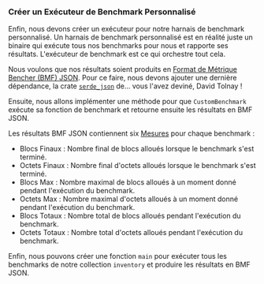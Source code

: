 
### Créer un Exécuteur de Benchmark Personnalisé

Enfin, nous devons créer un exécuteur pour notre harnais de benchmark personnalisé.
Un harnais de benchmark personnalisé est en réalité juste un binaire
qui exécute tous nos benchmarks pour nous et rapporte ses résultats.
L'exécuteur de benchmark est ce qui orchestre tout cela.

Nous voulons que nos résultats soient produits en [Format de Métrique Bencher (BMF) JSON][bmf json].
Pour ce faire, nous devons ajouter une dernière dépendance,
la crate [`serde_json`][crates serde json] de... vous l'avez deviné, David Tolnay !

<CargoTomlSerdeJson />

Ensuite, nous allons implémenter une méthode pour que `CustomBenchmark` exécute sa fonction de benchmark
et retourne ensuite les résultats en BMF JSON.

<PlayGameRsRun />

Les résultats BMF JSON contiennent six [Mesures][measures] pour chaque benchmark :

- Blocs Finaux : Nombre final de blocs alloués lorsque le benchmark s'est terminé.
- Octets Finaux : Nombre final d'octets alloués lorsque le benchmark s'est terminé.
- Blocs Max : Nombre maximal de blocs alloués à un moment donné pendant l'exécution du benchmark.
- Octets Max : Nombre maximal d'octets alloués à un moment donné pendant l'exécution du benchmark.
- Blocs Totaux : Nombre total de blocs alloués pendant l'exécution du benchmark.
- Octets Totaux : Nombre total d'octets alloués pendant l'exécution du benchmark.

Enfin, nous pouvons créer une fonction `main` pour exécuter tous les benchmarks de notre collection `inventory`
et produire les résultats en BMF JSON.

<PlayGameMain />

[bmf json]: /fr/docs/reference/bencher-metric-format/
[measures]: /fr/docs/explanation/benchmarking/#measure

[crates serde json]: https://crates.io/crates/serde_json